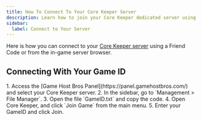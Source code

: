 ```yaml
---
title: How To Connect To Your Core Keeper Server
description: Learn how to join your Core Keeper dedicated server using your Game ID.
sidebar:
  label: Connect to Your Server
---
```


Here is how you can connect to your [Core Keeper server](https://www.gamehostbros.com/core-keeper-server-hosting/) using a Friend Code or from the in-game server browser.

## Connecting With Your Game ID

<Steps>
1. Access the [Game Host Bros Panel](https://panel.gamehostbros.com/) and select your Core Keeper server.
2. In the sidebar, go to `Management > File Manager`.
3. Open the file `GameID.txt` and copy the code.
4. Open Core Keeper, and click `Join Game` from the main menu.
5. Enter your GameID and click Join.
</Steps>

